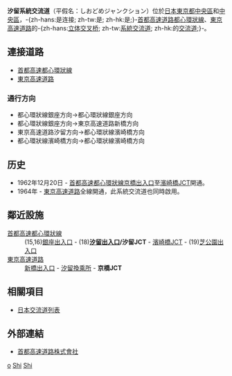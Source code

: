 
{{日本公路設施
|設施名稱 = 汐留系統交流道
|色 = 
|圖像 =shiodome JCT11.jpg
|pxl =
|圖像簡介 = 
|公路名稱1 = [[首都高速都心環狀線|首都高速都心環狀線]]
|IC編號1 = 
|收費站編號1 = 
|記號1 =
|起點1 = 江戶橋系統交流道
|距離1 = 3.4
|上一設施1 = [[汐留出入口|汐留出入口]]
|上一設施距離1 = 0.2
|下一設施1 = [[濱崎橋系統交流道|濱崎橋系統交流道]]
|下一設施距離1 = 0.9
|公路名稱2 = [[東京高速道路|東京高速道路]]
|IC編號2 = 
|收費站編號2 =
|記號2 = 
|起點2 = 
|距離2 = 
|上一設施2 = [[汐留換乘所|汐留換乘所]]
|上一設施距離2 = 
|下一設施2 = 
|下一設施距離2 =
|連接道路 = 
|啟用日期 = 1964年
|停用日期 = 
|流量 =
|智能IC = 
|上行營業時間 = 
|上行油站 = 
|上行油站營業時間 = 
|下行營業時間 = 
|下行油站 = 
|下行油站營業時間 = 
|郵政編碼 = 
|所在地 = {{JPN}}[[東京都|東京都]][[中央區_(東京都)|中央區]]/[[港區_(東京都)|中央區]]
|坐標 = 
|備註 = 
}}
'''汐留系統交流道'''（平假名：しおどめジャンクション）位於[[日本|日本]][[東京都|東京都]][[中央區_(東京都)|中央區]]和[[港區_(東京都)|中央區]]，-{zh-hans:是连接; zh-tw:是; zh-hk:是;}-[[首都高速道路都心環狀線|首都高速道路都心環狀線]]、[[東京高速道路|東京高速道路]]的-{zh-hans:[[立体交叉桥|立体交叉桥]]; zh-tw:[[系統交流道|系統交流道]]; zh-hk:的[[交流道|交流道]];}-。

== 連接道路 ==
*[[首都高速都心環狀線|首都高速都心環狀線]]
*[[東京高速道路|東京高速道路]]

=== 通行方向 ===
* 都心環狀線銀座方向→都心環狀線銀座方向
* 都心環狀線銀座方向→東京高速道路新橋方向
* 東京高速道路汐留方向→都心環狀線濱崎橋方向
* 都心環狀線濱崎橋方向→都心環狀線濱崎橋方向

== 历史 ==
* 1962年12月20日 - [[首都高速都心環狀線|首都高速都心環狀線]][[京橋出入口_(東京都)|京橋出入口]]至[[濱崎橋JCT|濱崎橋JCT]]開通。
* 1964年 - [[東京高速道路|東京高速道路]]全線開通，此系統交流道也同時啟用。

== 鄰近設施 ==
; [[首都高速都心環狀線|首都高速都心環狀線]]
: (15,16)[[銀座出入口|銀座出入口]] - (18)'''[[汐留出入口|汐留出入口]]/汐留JCT''' - [[濱崎橋JCT|濱崎橋JCT]] - (19)[[芝公園出入口|芝公園出入口]]
; [[東京高速道路|東京高速道路]]
: [[新橋出入口|新橋出入口]] - [[汐留換乘所|汐留換乘所]] - '''京橋JCT'''

== 相關項目 ==
* [[日本交流道列表|日本交流道列表]]

== 外部連結 ==
*[https://web.archive.org/web/20120212185421/http://www.shutoko.jp/ 首都高速道路株式會社]{{ja}}

{{首都高速都心環狀線}}
{{東京高速道路}}

[[Category:日本系統交流道_Shi|o]]
[[Category:東京都交流道|Shi]]
[[Category:首都高速道路系統交流道|Shi]]